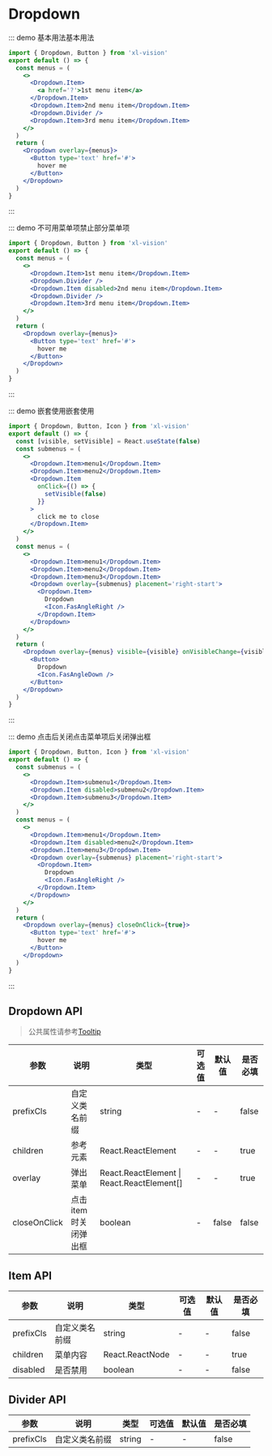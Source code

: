 # Dropdown

::: demo 基本用法基本用法

```jsx
import { Dropdown, Button } from 'xl-vision'
export default () => {
  const menus = (
    <>
      <Dropdown.Item>
        <a href='?'>1st menu item</a>
      </Dropdown.Item>
      <Dropdown.Item>2nd menu item</Dropdown.Item>
      <Dropdown.Divider />
      <Dropdown.Item>3rd menu item</Dropdown.Item>
    </>
  )
  return (
    <Dropdown overlay={menus}>
      <Button type='text' href='#'>
        hover me
      </Button>
    </Dropdown>
  )
}
```

:::

::: demo 不可用菜单项禁止部分菜单项

```jsx
import { Dropdown, Button } from 'xl-vision'
export default () => {
  const menus = (
    <>
      <Dropdown.Item>1st menu item</Dropdown.Item>
      <Dropdown.Divider />
      <Dropdown.Item disabled>2nd menu item</Dropdown.Item>
      <Dropdown.Divider />
      <Dropdown.Item>3rd menu item</Dropdown.Item>
    </>
  )
  return (
    <Dropdown overlay={menus}>
      <Button type='text' href='#'>
        hover me
      </Button>
    </Dropdown>
  )
}
```

:::

::: demo 嵌套使用嵌套使用

```jsx
import { Dropdown, Button, Icon } from 'xl-vision'
export default () => {
  const [visible, setVisible] = React.useState(false)
  const submenus = (
    <>
      <Dropdown.Item>menu1</Dropdown.Item>
      <Dropdown.Item>menu2</Dropdown.Item>
      <Dropdown.Item
        onClick={() => {
          setVisible(false)
        }}
      >
        click me to close
      </Dropdown.Item>
    </>
  )
  const menus = (
    <>
      <Dropdown.Item>menu1</Dropdown.Item>
      <Dropdown.Item>menu2</Dropdown.Item>
      <Dropdown.Item>menu3</Dropdown.Item>
      <Dropdown overlay={submenus} placement='right-start'>
        <Dropdown.Item>
          Dropdown
          <Icon.FasAngleRight />
        </Dropdown.Item>
      </Dropdown>
    </>
  )
  return (
    <Dropdown overlay={menus} visible={visible} onVisibleChange={visible => setVisible(visible)}>
      <Button>
        Dropdown
        <Icon.FasAngleDown />
      </Button>
    </Dropdown>
  )
}
```

:::

::: demo 点击后关闭点击菜单项后关闭弹出框

```jsx
import { Dropdown, Button, Icon } from 'xl-vision'
export default () => {
  const submenus = (
    <>
      <Dropdown.Item>submenu1</Dropdown.Item>
      <Dropdown.Item disabled>submenu2</Dropdown.Item>
      <Dropdown.Item>submenu3</Dropdown.Item>
    </>
  )
  const menus = (
    <>
      <Dropdown.Item>menu1</Dropdown.Item>
      <Dropdown.Item disabled>menu2</Dropdown.Item>
      <Dropdown.Item>menu3</Dropdown.Item>
      <Dropdown overlay={submenus} placement='right-start'>
        <Dropdown.Item>
          Dropdown
          <Icon.FasAngleRight />
        </Dropdown.Item>
      </Dropdown>
    </>
  )
  return (
    <Dropdown overlay={menus} closeOnClick={true}>
      <Button type='text' href='#'>
        hover me
      </Button>
    </Dropdown>
  )
}
```

:::

## Dropdown API

> 公共属性请参考[Tooltip](#/tooltip)

| 参数 | 说明 | 类型 | 可选值 | 默认值 | 是否必填 |
| --- | --- | --- | --- | --- | --- |
| prefixCls | 自定义类名前缀 | string | - | - | false |
| children | 参考元素 | React.ReactElement | - | - | true |
| overlay | 弹出菜单 | React.ReactElement &#x007c; React.ReactElement[] | - | - | true |
| closeOnClick | 点击 item 时关闭弹出框 | boolean | - | false | false |

## Item API

| 参数      | 说明           | 类型            | 可选值 | 默认值 | 是否必填 |
| --------- | -------------- | --------------- | ------ | ------ | -------- |
| prefixCls | 自定义类名前缀 | string          | -      | -      | false    |
| children  | 菜单内容       | React.ReactNode | -      | -      | true     |
| disabled  | 是否禁用       | boolean         | -      | -      | false    |

## Divider API

| 参数      | 说明           | 类型   | 可选值 | 默认值 | 是否必填 |
| --------- | -------------- | ------ | ------ | ------ | -------- |
| prefixCls | 自定义类名前缀 | string | -      | -      | false    |
